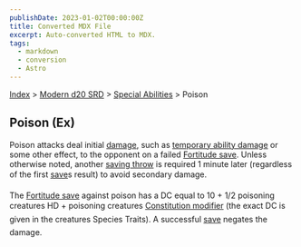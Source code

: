```yaml
---
publishDate: 2023-01-02T00:00:00Z
title: Converted MDX File
excerpt: Auto-converted HTML to MDX.
tags:
  - markdown
  - conversion
  - Astro
---
```


[Index](-index) > [Modern d20 SRD](modern-d20-srd-index) > [Special Abilities](modern-d20-srd-special-abilities-index) > Poison

## Poison (Ex)

Poison attacks deal initial [damage](modern-d20-srd-combat-damage),
such as [temporary
ability damage](modern-d20-srd-special-abilities-ability-score-reduction) or some other effect, to the opponent
on a failed [Fortitude save](modern-d20-srd-basics-saving-throws). Unless otherwise noted, another [saving
throw](modern-d20-srd-basics-saving-throws) is required 1 minute later (regardless of the first [save](modern-d20-srd-basics-saving-throws)s
result) to avoid secondary damage.

The [Fortitude save](modern-d20-srd-basics-saving-throws) against poison has a DC equal to 10 + 1/2 poisoning creatures HD + poisoning creatures [Constitution
modifier](modern-d20-srd-basics-ability-scores) (the exact DC is given in the creatures Species Traits). A successful [save](modern-d20-srd-basics-saving-throws) negates the damage.
